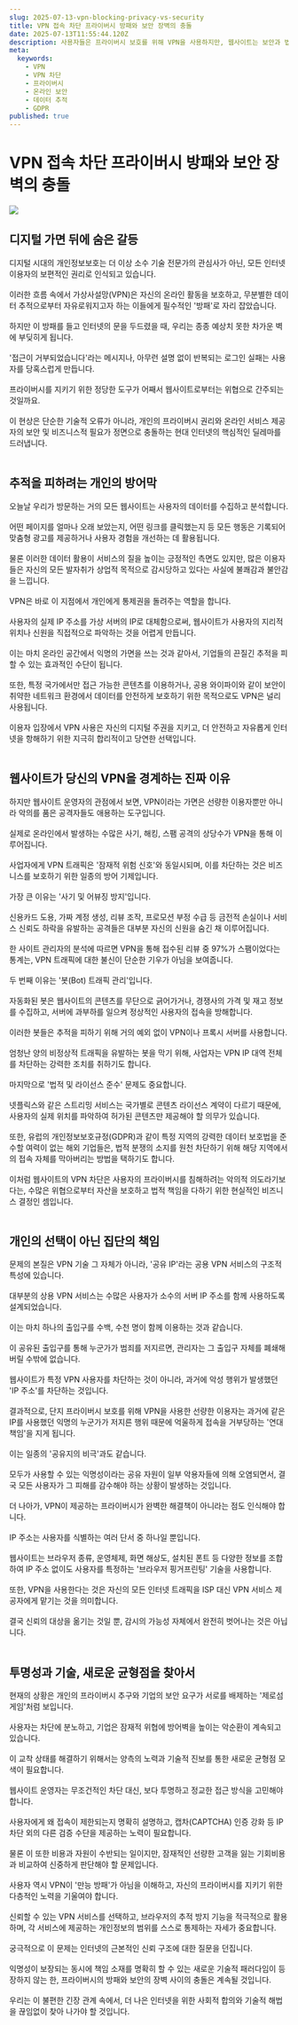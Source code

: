 ```yaml
---
slug: 2025-07-13-vpn-blocking-privacy-vs-security
title: VPN 접속 차단 프라이버시 방패와 보안 장벽의 충돌
date: 2025-07-13T11:55:44.120Z
description: 사용자들은 프라이버시 보호를 위해 VPN을 사용하지만, 웹사이트는 보안과 법규 준수를 위해 이를 차단합니다. 이 글은 VPN 차단 이면에 숨겨진 복잡한 기술적, 경제적, 법적 딜레마를 심층 분석합니다.
meta:
  keywords:
    - VPN
    - VPN 차단
    - 프라이버시
    - 온라인 보안
    - 데이터 추적
    - GDPR
published: true
---
```


# VPN 접속 차단 프라이버시 방패와 보안 장벽의 충돌
![](https://www.dotnetpia.co.kr/wp-content/uploads/2021/04/web-fire-wall-img-01-8.png)

<h2>디지털 가면 뒤에 숨은 갈등</h2>
디지털 시대의 개인정보보호는 더 이상 소수 기술 전문가의 관심사가 아닌, 모든 인터넷 이용자의 보편적인 권리로 인식되고 있습니다.<br /><br />이러한 흐름 속에서 가상사설망(VPN)은 자신의 온라인 활동을 보호하고, 무분별한 데이터 추적으로부터 자유로워지고자 하는 이들에게 필수적인 '방패'로 자리 잡았습니다.<br /><br />하지만 이 방패를 들고 인터넷의 문을 두드렸을 때, 우리는 종종 예상치 못한 차가운 벽에 부딪히게 됩니다.<br /><br />'접근이 거부되었습니다'라는 메시지나, 아무런 설명 없이 반복되는 로그인 실패는 사용자를 당혹스럽게 만듭니다.<br /><br />프라이버시를 지키기 위한 정당한 도구가 어째서 웹사이트로부터는 위협으로 간주되는 것일까요.<br /><br />이 현상은 단순한 기술적 오류가 아니라, 개인의 프라이버시 권리와 온라인 서비스 제공자의 보안 및 비즈니스적 필요가 정면으로 충돌하는 현대 인터넷의 핵심적인 딜레마를 드러냅니다.<br /><br />

<h2>추적을 피하려는 개인의 방어막</h2>
오늘날 우리가 방문하는 거의 모든 웹사이트는 사용자의 데이터를 수집하고 분석합니다.<br /><br />어떤 페이지를 얼마나 오래 보았는지, 어떤 링크를 클릭했는지 등 모든 행동은 기록되어 맞춤형 광고를 제공하거나 사용자 경험을 개선하는 데 활용됩니다.<br /><br />물론 이러한 데이터 활용이 서비스의 질을 높이는 긍정적인 측면도 있지만, 많은 이용자들은 자신의 모든 발자취가 상업적 목적으로 감시당하고 있다는 사실에 불쾌감과 불안감을 느낍니다.<br /><br />VPN은 바로 이 지점에서 개인에게 통제권을 돌려주는 역할을 합니다.<br /><br />사용자의 실제 IP 주소를 가상 서버의 IP로 대체함으로써, 웹사이트가 사용자의 지리적 위치나 신원을 직접적으로 파악하는 것을 어렵게 만듭니다.<br /><br />이는 마치 온라인 공간에서 익명의 가면을 쓰는 것과 같아서, 기업들의 끈질긴 추적을 피할 수 있는 효과적인 수단이 됩니다.<br /><br />또한, 특정 국가에서만 접근 가능한 콘텐츠를 이용하거나, 공용 와이파이와 같이 보안이 취약한 네트워크 환경에서 데이터를 안전하게 보호하기 위한 목적으로도 VPN은 널리 사용됩니다.<br /><br />이용자 입장에서 VPN 사용은 자신의 디지털 주권을 지키고, 더 안전하고 자유롭게 인터넷을 항해하기 위한 지극히 합리적이고 당연한 선택입니다.<br /><br />

<h2>웹사이트가 당신의 VPN을 경계하는 진짜 이유</h2>
하지만 웹사이트 운영자의 관점에서 보면, VPN이라는 가면은 선량한 이용자뿐만 아니라 악의를 품은 공격자들도 애용하는 도구입니다.<br /><br />실제로 온라인에서 발생하는 수많은 사기, 해킹, 스팸 공격의 상당수가 VPN을 통해 이루어집니다.<br /><br />사업자에게 VPN 트래픽은 '잠재적 위험 신호'와 동일시되며, 이를 차단하는 것은 비즈니스를 보호하기 위한 일종의 방어 기제입니다.<br /><br />가장 큰 이유는 '사기 및 어뷰징 방지'입니다.<br /><br />신용카드 도용, 가짜 계정 생성, 리뷰 조작, 프로모션 부정 수급 등 금전적 손실이나 서비스 신뢰도 하락을 유발하는 공격들은 대부분 자신의 신원을 숨긴 채 이루어집니다.<br /><br />한 사이트 관리자의 분석에 따르면 VPN을 통해 접수된 리뷰 중 97%가 스팸이었다는 통계는, VPN 트래픽에 대한 불신이 단순한 기우가 아님을 보여줍니다.<br /><br />두 번째 이유는 '봇(Bot) 트래픽 관리'입니다.<br /><br />자동화된 봇은 웹사이트의 콘텐츠를 무단으로 긁어가거나, 경쟁사의 가격 및 재고 정보를 수집하고, 서버에 과부하를 일으켜 정상적인 사용자의 접속을 방해합니다.<br /><br />이러한 봇들은 추적을 피하기 위해 거의 예외 없이 VPN이나 프록시 서버를 사용합니다.<br /><br />엄청난 양의 비정상적 트래픽을 유발하는 봇을 막기 위해, 사업자는 VPN IP 대역 전체를 차단하는 강력한 조치를 취하기도 합니다.<br /><br />마지막으로 '법적 및 라이선스 준수' 문제도 중요합니다.<br /><br />넷플릭스와 같은 스트리밍 서비스는 국가별로 콘텐츠 라이선스 계약이 다르기 때문에, 사용자의 실제 위치를 파악하여 허가된 콘텐츠만 제공해야 할 의무가 있습니다.<br /><br />또한, 유럽의 개인정보보호규정(GDPR)과 같이 특정 지역의 강력한 데이터 보호법을 준수할 여력이 없는 해외 기업들은, 법적 분쟁의 소지를 원천 차단하기 위해 해당 지역에서의 접속 자체를 막아버리는 방법을 택하기도 합니다.<br /><br />이처럼 웹사이트의 VPN 차단은 사용자의 프라이버시를 침해하려는 악의적 의도라기보다는, 수많은 위협으로부터 자산을 보호하고 법적 책임을 다하기 위한 현실적인 비즈니스 결정인 셈입니다.<br /><br />

<h2>개인의 선택이 아닌 집단의 책임</h2>
문제의 본질은 VPN 기술 그 자체가 아니라, '공유 IP'라는 공용 VPN 서비스의 구조적 특성에 있습니다.<br /><br />대부분의 상용 VPN 서비스는 수많은 사용자가 소수의 서버 IP 주소를 함께 사용하도록 설계되었습니다.<br /><br />이는 마치 하나의 출입구를 수백, 수천 명이 함께 이용하는 것과 같습니다.<br /><br />이 공유된 출입구를 통해 누군가가 범죄를 저지르면, 관리자는 그 출입구 자체를 폐쇄해버릴 수밖에 없습니다.<br /><br />웹사이트가 특정 VPN 사용자를 차단하는 것이 아니라, 과거에 악성 행위가 발생했던 'IP 주소'를 차단하는 것입니다.<br /><br />결과적으로, 단지 프라이버시 보호를 위해 VPN을 사용한 선량한 이용자는 과거에 같은 IP를 사용했던 익명의 누군가가 저지른 행위 때문에 억울하게 접속을 거부당하는 '연대 책임'을 지게 됩니다.<br /><br />이는 일종의 '공유지의 비극'과도 같습니다.<br /><br />모두가 사용할 수 있는 익명성이라는 공유 자원이 일부 악용자들에 의해 오염되면서, 결국 모든 사용자가 그 피해를 감수해야 하는 상황이 발생하는 것입니다.<br /><br />더 나아가, VPN이 제공하는 프라이버시가 완벽한 해결책이 아니라는 점도 인식해야 합니다.<br /><br />IP 주소는 사용자를 식별하는 여러 단서 중 하나일 뿐입니다.<br /><br />웹사이트는 브라우저 종류, 운영체제, 화면 해상도, 설치된 폰트 등 다양한 정보를 조합하여 IP 주소 없이도 사용자를 특정하는 '브라우저 핑거프린팅' 기술을 사용합니다.<br /><br />또한, VPN을 사용한다는 것은 자신의 모든 인터넷 트래픽을 ISP 대신 VPN 서비스 제공자에게 맡기는 것을 의미합니다.<br /><br />결국 신뢰의 대상을 옮기는 것일 뿐, 감시의 가능성 자체에서 완전히 벗어나는 것은 아닙니다.<br /><br />

<h2>투명성과 기술, 새로운 균형점을 찾아서</h2>
현재의 상황은 개인의 프라이버시 추구와 기업의 보안 요구가 서로를 배제하는 '제로섬 게임'처럼 보입니다.<br /><br />사용자는 차단에 분노하고, 기업은 잠재적 위협에 방어벽을 높이는 악순환이 계속되고 있습니다.<br /><br />이 교착 상태를 해결하기 위해서는 양측의 노력과 기술적 진보를 통한 새로운 균형점 모색이 필요합니다.<br /><br />웹사이트 운영자는 무조건적인 차단 대신, 보다 투명하고 정교한 접근 방식을 고민해야 합니다.<br /><br />사용자에게 왜 접속이 제한되는지 명확히 설명하고, 캡차(CAPTCHA) 인증 강화 등 IP 차단 외의 다른 검증 수단을 제공하는 노력이 필요합니다.<br /><br />물론 이 또한 비용과 자원이 수반되는 일이지만, 잠재적인 선량한 고객을 잃는 기회비용과 비교하여 신중하게 판단해야 할 문제입니다.<br /><br />사용자 역시 VPN이 '만능 방패'가 아님을 이해하고, 자신의 프라이버시를 지키기 위한 다층적인 노력을 기울여야 합니다.<br /><br />신뢰할 수 있는 VPN 서비스를 선택하고, 브라우저의 추적 방지 기능을 적극적으로 활용하며, 각 서비스에 제공하는 개인정보의 범위를 스스로 통제하는 자세가 중요합니다.<br /><br />궁극적으로 이 문제는 인터넷의 근본적인 신뢰 구조에 대한 질문을 던집니다.<br /><br />익명성이 보장되는 동시에 책임 소재를 명확히 할 수 있는 새로운 기술적 패러다임이 등장하지 않는 한, 프라이버시의 방패와 보안의 장벽 사이의 충돌은 계속될 것입니다.<br /><br />우리는 이 불편한 긴장 관계 속에서, 더 나은 인터넷을 위한 사회적 합의와 기술적 해법을 끊임없이 찾아 나가야 할 것입니다.<br /><br />